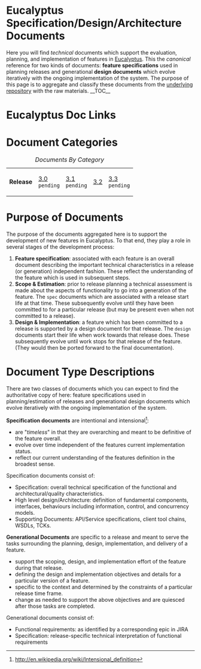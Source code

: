 = Eucalyptus Specification/Design/Architecture Documents =
Here you will find ''technical'' documents which support the evaluation, planning, and implementation of features in [http://www.eucalyptus.com Eucalyptus].  
This the ''canonical'' reference for two kinds of documents:  '''feature specifications''' used in planning releases and generational '''design documents''' which evolve iteratively with the ongoing implementation of the system.
The purpose of this page is to aggregate and classify these documents from the [https://github.com/eucalyptus/architecture/ underlying repository] with the raw materials.  
__TOC__
= Eucalyptus Doc Links =
{{SEEALSO}}
= Document Categories =
{| style="width: 90%"
|+ ''Documents By Category''
| '''Release'''
| [[tag:rls-3.0|3.0]]<br/><code>pending</code>
| [[tag:rls-3.1|3.1]]<br/><code>pending</code>
| [[tag:rls-3.2|3.2]]
| [[tag:rls-3.3|3.3]]<br/><code>pending</code>
|} 

= Purpose of Documents =
The purpose of the documents aggregated here is to support the development of new features in Eucalyptus.  To that end, they play a role in several stages of the development process:
# '''Feature specification''':  associated with each feature is an overall document describing the important technical characteristics in a release (or generation) independent fashion.  These reflect the understanding of the feature which is used in subsequent steps.
# '''Scope & Estimation''':  prior to release planning a technical assessment is made about the aspects of functionality to go into a generation of the feature.  The <code>spec</code> documents which are associated with a release start life at that time.  These subsequently evolve until they have been committed to for a particular release (but may be present even when not committed to a release).
# '''Design & Implementation''':  a feature which has been committed to a release is supported by a design document for that release.  The <code>design</code> documents start their life when work towards that release does.  These subsequently evolve until work stops for that release of the feature.  (They would then be ported forward to the final documentation).

= Document Type Descriptions =
There are two classes of documents which you can expect to find the authoritative copy of here:  feature specifications used in planning/estimation of releases and generational design documents which evolve iteratively with the ongoing implementation of the system.  

'''Specification documents''' are intentional and intensional<ref name="Intensional Definition">http://en.wikipedia.org/wiki/Intensional_definition</ref>:
* are "''timeless''" in that they are overarching and meant to be definitive of the feature overall.
* evolve over time independent of the features current implementation status.
* reflect our current understanding of the features definition in the broadest sense.

Specification documents consist of:
* Specification:  overall technical specification of the functional and architectural/quality characteristics.
* High level design/Architecture:  definition of fundamental components, interfaces, behaviours including information, control, and concurrency models.
* Supporting Documents: API/Service specifications, client tool chains, WSDLs, TCKs.

'''Generational Documents''' are specific to a release and meant to serve the tasks surrounding the planning, design, implementation, and delivery of a feature.
* support the scoping, design, and implementation effort of the feature during that release.
* defining the design and implementation objectives and details for a particular version of a feature.
* specific to the context and determined by the constraints of a particular release time frame.
* change as needed to support the above objectives and are quiesced after those tasks are completed.

Generational documents consist of:
* Functional requirements: as identified by a corresponding epic in JIRA
* Specification:  release-specific technical interpretation of functional requirements 

